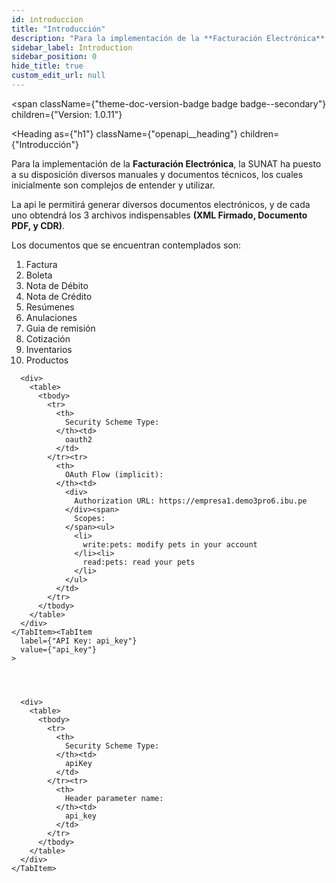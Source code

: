 ```yaml
---
id: introduccion
title: "Introducción"
description: "Para la implementación de la **Facturación Electrónica**, la SUNAT ha puesto a su disposición diversos manuales y documentos técnicos, los cuales inicialmente son complejos de entender y utilizar."
sidebar_label: Introduction
sidebar_position: 0
hide_title: true
custom_edit_url: null
---
```



<span
  className={"theme-doc-version-badge badge badge--secondary"}
  children={"Version: 1.0.11"}
>
</span>

<Heading
  as={"h1"}
  className={"openapi__heading"}
  children={"Introducción"}
>
</Heading>



Para la implementación de la **Facturación Electrónica**, la SUNAT ha puesto a su disposición diversos manuales y documentos técnicos, los cuales inicialmente son complejos de entender y utilizar.

La api le permitirá generar diversos documentos electrónicos, y de cada uno obtendrá los 3 archivos indispensables **(XML Firmado, Documento PDF, y CDR)**.

Los documentos que se encuentran contemplados son:

1. Factura  
2. Boleta  
3. Nota de Débito  
4. Nota de Crédito  
5. Resúmenes  
6. Anulaciones  
7. Guia de remisión  
8. Cotización  
9. Inventarios  
10. Productos

<div
  style={{"marginBottom":"2rem"}}
>
  <Heading
    id={"authentication"}
    as={"h2"}
    className={"openapi-tabs__heading"}
    children={"Authentication"}
  >
  </Heading><SchemaTabs
    className={"openapi-tabs__security-schemes"}
  >
    <TabItem
      label={"OAuth 2.0: petstore_auth"}
      value={"petstore_auth"}
    >
      
      
      
      
      <div>
        <table>
          <tbody>
            <tr>
              <th>
                Security Scheme Type:
              </th><td>
                oauth2
              </td>
            </tr><tr>
              <th>
                OAuth Flow (implicit):
              </th><td>
                <div>
                  Authorization URL: https://empresa1.demo3pro6.ibu.pe
                </div><span>
                  Scopes:
                </span><ul>
                  <li>
                    write:pets: modify pets in your account
                  </li><li>
                    read:pets: read your pets
                  </li>
                </ul>
              </td>
            </tr>
          </tbody>
        </table>
      </div>
    </TabItem><TabItem
      label={"API Key: api_key"}
      value={"api_key"}
    >
      
      
      
      
      <div>
        <table>
          <tbody>
            <tr>
              <th>
                Security Scheme Type:
              </th><td>
                apiKey
              </td>
            </tr><tr>
              <th>
                Header parameter name:
              </th><td>
                api_key
              </td>
            </tr>
          </tbody>
        </table>
      </div>
    </TabItem>
  </SchemaTabs>
</div>
      